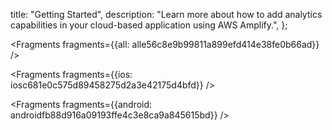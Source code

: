   title: "Getting Started",
  description: "Learn more about how to add analytics capabilities in your cloud-based application using AWS Amplify.",
};






<Fragments fragments={{all: alle56c8e9b99811a899efd414e38fe0b66ad}} />




<Fragments fragments={{ios: iosc681e0c575d89458275d2a3e42175d4bfd}} />



<Fragments fragments={{android: androidfb88d916a09193ffe4c3e8ca9a845615bd}} />